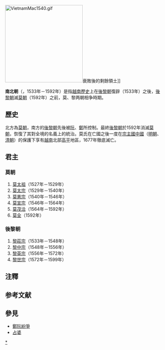 [[File:VietnamMac1540.gif|250px]]衰敗後的剩餘領土]]
{{越南歷史圖表}}
{{Vietnamese|
| title=南北朝
| han-nom=南北朝
| chuquocngu=Nam Bắc Triều
}}

'''南北朝'''（{{vie|v=Nam Bắc Triều|hn=南北朝}}，1533年－1592年）是指[[越南歷史|越南歷史]]上在[[後黎朝|後黎朝]]復辟（1533年）之後，[[後黎朝|後黎朝]]滅[[莫朝|莫朝]]（1592年）之前，莫、黎两朝相争時期。

== 歷史 ==
北方為[[莫朝|莫朝]]{{NoteTag|莫朝第一位君主為太祖[[莫登庸|莫登庸]]，但南北朝時代才开始于[[莫太宗|莫太宗]]即位后。}}，南方的[[後黎朝|後黎朝]]先後被[[阮主|阮]]、[[鄭主|鄭]]所控制。最終[[後黎朝|後黎朝]]於1592年消滅[[莫朝|莫朝]]，恢復了其對全境的名義上的統治。莫氏在亡國之後一度在[[宗主國|宗主國]][[中國|中國]]（[[明朝|明朝]]、[[清朝|清朝]]）的保護下享有[[越南|越南]]北部[[高平省|高平]]地區，1677年徹底滅亡。

== 君主 ==
=== 莫朝 ===
# [[莫登庸|莫太祖]]（1527年－1529年）
# [[莫太宗|莫太宗]]（1529年－1540年）
# [[莫憲宗|莫憲宗]]（1540年－1546年）
# [[莫宣宗|莫宣宗]]（1546年－1564年）
# [[莫茂洽|莫茂洽]]（1564年－1592年）
# [[莫全|莫全]]（1592年）

=== 後黎朝 ===
# [[黎莊宗|黎莊宗]]（1533年－1548年）
# [[黎中宗|黎中宗]]（1548年－1556年）
# [[黎英宗|黎英宗]]（1556年－1572年）
# [[黎世宗|黎世宗]]（1572年－1599年）

== 注釋 ==
{{NoteFoot}}

== 参考文献 ==
{{Reflist}}

== 參見 ==
*[[鄭阮紛爭|鄭阮紛爭]]
*[[占婆|占婆]]

{{Hist-stub}}

[[Category:越南南北朝|*]]